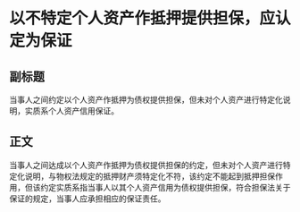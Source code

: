 # 以不特定个人资产作抵押提供担保，应认定为保证
## 副标题
当事人之间约定以个人资产作抵押为债权提供担保，但未对个人资产进行特定化说明，实质系个人资产信用保证。
## 正文
当事人之间达成以个人资产作抵押为债权提供担保的约定，但未对个人资产进行特定化说明，与物权法规定的抵押财产须特定化不符，该约定不能起到抵押担保作用，但该约定实质系指当事人以其个人资产信用为债权提供担保，符合担保法关于保证的规定，当事人应承担相应的保证责任。